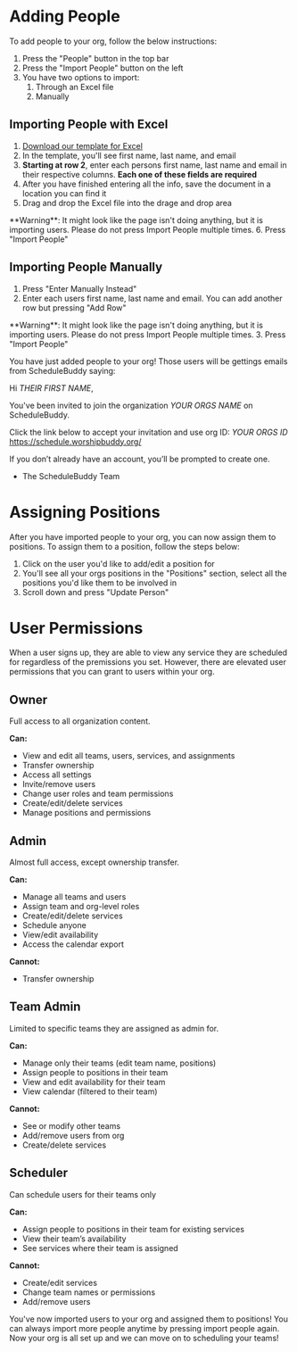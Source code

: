 # Adding People
To add people to your org, follow the below instructions:

1. Press the "People" button in the top bar
2. Press the "Import People" button on the left
3. You have two options to import:
    1. Through an Excel file
    2. Manually

## Importing People with Excel
1. <a href="https://pb.worshipbuddy.org/Import%20People.xlsx" download>Download our template for Excel</a>
2. In the template, you'll see first name, last name, and email
3. **Starting at row 2**, enter each persons first name, last name and email in their respective columns. **Each one of these fields are required**
4. After you have finished entering all the info, save the document in a location you can find it
5. Drag and drop the Excel file into the drage and drop area
<Info>
  **Warning**: It might look like the page isn't doing anything, but it is importing users. Please do not press Import People multiple times.
</Info>
6. Press "Import People"

## Importing People Manually
1. Press "Enter Manually Instead"
2. Enter each users first name, last name and email. You can add another row but pressing "Add Row"
<Info>
  **Warning**: It might look like the page isn't doing anything, but it is importing users. Please do not press Import People multiple times.
</Info>
3. Press "Import People"

You have just added people to your org! Those users will be gettings emails from ScheduleBuddy saying:


Hi *THEIR FIRST NAME*,

You've been invited to join the organization *YOUR ORGS NAME* on ScheduleBuddy.

Click the link below to accept your invitation and use org ID: *YOUR ORGS ID*
https://schedule.worshipbuddy.org/

If you don’t already have an account, you’ll be prompted to create one.

- The ScheduleBuddy Team

# Assigning Positions
After you have imported people to your org, you can now assign them to positions. To assign them to a position, follow the steps below:

1. Click on the user you'd like to add/edit a position for
2. You'll see all your orgs positions in the "Positions" section, select all the positions you'd like them to be involved in
3. Scroll down and press "Update Person"

# User Permissions
When a user signs up, they are able to view any service they are scheduled for regardless of the premissions you set. However, there are elevated user permissions that you can grant to users within your org.

## Owner
Full access to all organization content.

**Can:**
- View and edit all teams, users, services, and assignments
- Transfer ownership
- Access all settings
- Invite/remove users
- Change user roles and team permissions
- Create/edit/delete services
- Manage positions and permissions

## Admin
Almost full access, except ownership transfer.

**Can:**
- Manage all teams and users
- Assign team and org-level roles
- Create/edit/delete services
- Schedule anyone
- View/edit availability
- Access the calendar export

**Cannot:**
- Transfer ownership

## Team Admin
Limited to specific teams they are assigned as admin for.

**Can:**
- Manage only their teams (edit team name, positions)
- Assign people to positions in their team
- View and edit availability for their team
- View calendar (filtered to their team)

**Cannot:**
- See or modify other teams
- Add/remove users from org
- Create/delete services

## Scheduler
Can schedule users for their teams only

**Can:**
- Assign people to positions in their team for existing services
- View their team’s availability
- See services where their team is assigned

**Cannot:**
- Create/edit services
- Change team names or permissions
- Add/remove users


You've now imported users to your org and assigned them to positions! You can always import more people anytime by pressing import people again. Now your org is all set up and we can move on to scheduling your teams!